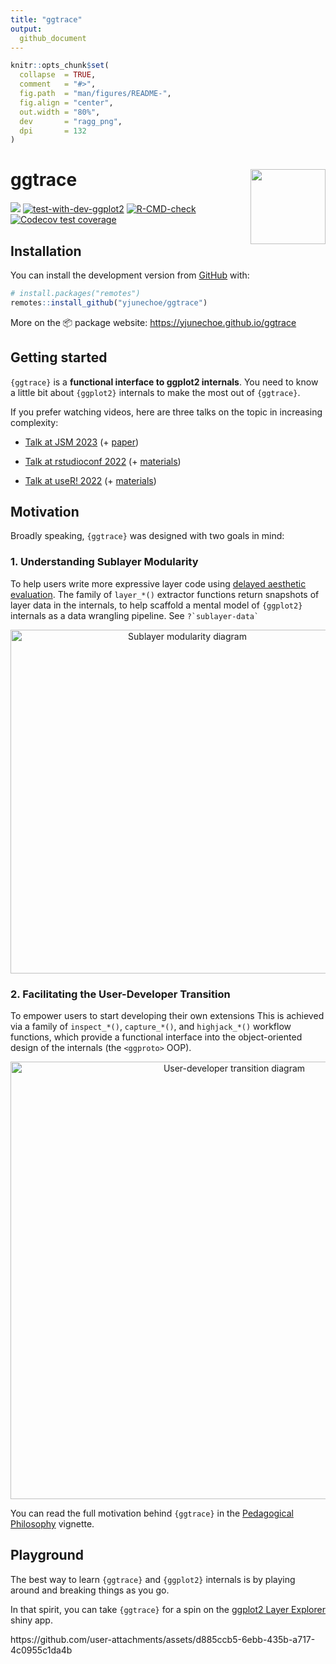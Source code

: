 ```yaml
---
title: "ggtrace"
output:
  github_document
---
```


<!-- README.md is generated from README.Rmd. Please edit that file -->

```r
knitr::opts_chunk$set(
  collapse  = TRUE,
  comment   = "#>",
  fig.path  = "man/figures/README-",
  fig.align = "center",
  out.width = "80%",
  dev       = "ragg_png",
  dpi       = 132
)
```

# ggtrace <img class="logo" src="man/figures/logo.png" align="right" style="width:120px;" />

<!-- badges: start -->
[![](https://img.shields.io/badge/devel%20version-0.7.7-gogreen.svg)](https://github.com/yjunechoe/ggtrace)
[![test-with-dev-ggplot2](https://github.com/yjunechoe/ggtrace/actions/workflows/test-with-dev-ggplot2.yaml/badge.svg)](https://github.com/yjunechoe/ggtrace/actions/workflows/test-with-dev-ggplot2.yaml)
[![R-CMD-check](https://github.com/yjunechoe/ggtrace/actions/workflows/R-CMD-check.yaml/badge.svg)](https://github.com/yjunechoe/ggtrace/actions/workflows/R-CMD-check.yaml)
[![Codecov test coverage](https://codecov.io/gh/yjunechoe/ggtrace/graph/badge.svg)](https://app.codecov.io/gh/yjunechoe/ggtrace)
<!-- badges: end -->

## Installation

You can install the development version from [GitHub](https://github.com/yjunechoe/ggtrace/) with:

``` r
# install.packages("remotes")
remotes::install_github("yjunechoe/ggtrace")
```

More on the 📦 package website: [https://yjunechoe.github.io/ggtrace](https://yjunechoe.github.io/ggtrace)

## Getting started

`{ggtrace}` is a **functional interface to ggplot2 internals**. You need to know a little bit about `{ggplot2}` internals to make the most out of `{ggtrace}`.

If you prefer watching videos, here are three talks on the topic in increasing complexity:

- [Talk at JSM 2023](https://youtu.be/613Q0j6Kjm0?feature=shared) (+ [paper](https://yjunechoe.github.io/static/papers/Choe_2022_SublayerGG.pdf))

- [Talk at rstudioconf 2022](https://www.youtube.com/watch?v=dUBnitXf5mk&list=PL9HYL-VRX0oTOwqzVtL_q5T8MNrzn0mdH&index=38) (+ [materials](https://github.com/yjunechoe/ggtrace-rstudioconf2022))

- [Talk at useR! 2022](https://www.youtube.com/watch?v=2JX8zu4QxMg&t=2959s) (+ [materials](https://github.com/yjunechoe/ggtrace-user2022))

## Motivation

Broadly speaking, `{ggtrace}` was designed with two goals in mind:

### 1. Understanding Sublayer Modularity

To help users write more expressive layer code using [delayed aesthetic evaluation](https://ggplot2.tidyverse.org/reference/aes_eval.html). The family of `layer_*()` extractor functions return snapshots of layer data in the internals, to help scaffold a mental model of `{ggplot2}` internals as a data wrangling pipeline. See `` ?`sublayer-data` ``

<p align="center">
  <img src="https://i.imgur.com/OlLmz8r.png" width="550" alt="Sublayer modularity diagram">
</p>

### 2. Facilitating the User-Developer Transition

To empower users to start developing their own extensions This is achieved via a family of `inspect_*()`, `capture_*()`, and `highjack_*()` workflow functions, which provide a functional interface into the object-oriented design of the internals (the `<ggproto>` OOP).

<p align="center">
  <img src="https://i.imgur.com/kpTffyw.jpg" width="700" alt="User-developer transition diagram">
</p>

You can read the full motivation behind `{ggtrace}` in the [Pedagogical Philosophy](https://yjunechoe.github.io/ggtrace/articles/pedagogical-philosophy.html) vignette.

## Playground

The best way to learn `{ggtrace}` and `{ggplot2}` internals is by playing around and breaking things as you go.

In that spirit, you can take `{ggtrace}` for a spin on the [ggplot2 Layer Explorer](https://yjunechoe.github.io/ggplot2-layer-explorer/) shiny app.

https://github.com/user-attachments/assets/d885ccb5-6ebb-435b-a717-4c0955c1da4b
